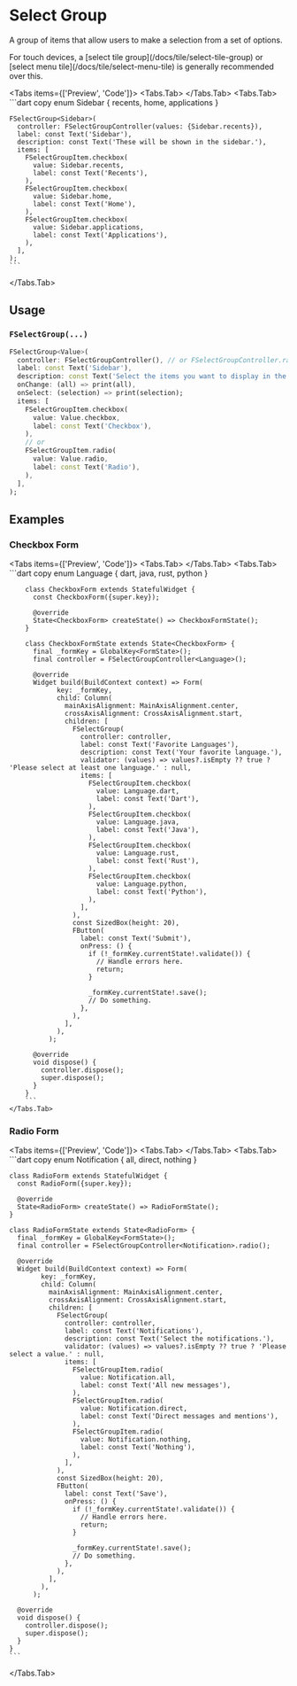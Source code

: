 
# Select Group

A group of items that allow users to make a selection from a set of options.

<LinkBadgeGroup>
  <LinkBadge label="API Reference" href="https://pub.dev/documentation/forui/latest/forui.widgets.select_group/" />
</LinkBadgeGroup>

<Callout type="info">
  For touch devices, a [select tile group](/docs/tile/select-tile-group) or [select menu
  tile](/docs/tile/select-menu-tile) is generally recommended over this.
</Callout>

<Tabs items={['Preview', 'Code']}>
  <Tabs.Tab>
    <Widget name='select-group' variant='default' query={{}} height={300}/>
  </Tabs.Tab>
  <Tabs.Tab>
    ```dart copy
    enum Sidebar { recents, home, applications }

    FSelectGroup<Sidebar>(
      controller: FSelectGroupController(values: {Sidebar.recents}),
      label: const Text('Sidebar'),
      description: const Text('These will be shown in the sidebar.'),
      items: [
        FSelectGroupItem.checkbox(
          value: Sidebar.recents,
          label: const Text('Recents'),
        ),
        FSelectGroupItem.checkbox(
          value: Sidebar.home,
          label: const Text('Home'),
        ),
        FSelectGroupItem.checkbox(
          value: Sidebar.applications,
          label: const Text('Applications'),
        ),
      ],
    );
    ```

  </Tabs.Tab>
</Tabs>

## Usage

### `FSelectGroup(...)`

```dart copy
FSelectGroup<Value>(
  controller: FSelectGroupController(), // or FSelectGroupController.radio()
  label: const Text('Sidebar'),
  description: const Text('Select the items you want to display in the sidebar.'),
  onChange: (all) => print(all),
  onSelect: (selection) => print(selection);
  items: [
    FSelectGroupItem.checkbox(
      value: Value.checkbox,
      label: const Text('Checkbox'),
    ),
    // or
    FSelectGroupItem.radio(
      value: Value.radio,
      label: const Text('Radio'),
    ),
  ],
);
```

## Examples

### Checkbox Form

<Tabs items={['Preview', 'Code']}>
    <Tabs.Tab>
        <Widget name='select-group' variant='checkbox-form' query={{}} height={400}/>
    </Tabs.Tab>
    <Tabs.Tab>
        ```dart copy
        enum Language { dart, java, rust, python }

        class CheckboxForm extends StatefulWidget {
          const CheckboxForm({super.key});

          @override
          State<CheckboxForm> createState() => CheckboxFormState();
        }

        class CheckboxFormState extends State<CheckboxForm> {
          final _formKey = GlobalKey<FormState>();
          final controller = FSelectGroupController<Language>();

          @override
          Widget build(BuildContext context) => Form(
                key: _formKey,
                child: Column(
                  mainAxisAlignment: MainAxisAlignment.center,
                  crossAxisAlignment: CrossAxisAlignment.start,
                  children: [
                    FSelectGroup(
                      controller: controller,
                      label: const Text('Favorite Languages'),
                      description: const Text('Your favorite language.'),
                      validator: (values) => values?.isEmpty ?? true ? 'Please select at least one language.' : null,
                      items: [
                        FSelectGroupItem.checkbox(
                          value: Language.dart,
                          label: const Text('Dart'),
                        ),
                        FSelectGroupItem.checkbox(
                          value: Language.java,
                          label: const Text('Java'),
                        ),
                        FSelectGroupItem.checkbox(
                          value: Language.rust,
                          label: const Text('Rust'),
                        ),
                        FSelectGroupItem.checkbox(
                          value: Language.python,
                          label: const Text('Python'),
                        ),
                      ],
                    ),
                    const SizedBox(height: 20),
                    FButton(
                      label: const Text('Submit'),
                      onPress: () {
                        if (!_formKey.currentState!.validate()) {
                          // Handle errors here.
                          return;
                        }

                        _formKey.currentState!.save();
                        // Do something.
                      },
                    ),
                  ],
                ),
              );

          @override
          void dispose() {
            controller.dispose();
            super.dispose();
          }
        }
        ```
    </Tabs.Tab>

</Tabs>

### Radio Form

<Tabs items={['Preview', 'Code']}>
  <Tabs.Tab>
    <Widget name='select-group' variant='radio-form' query={{}} height={400}/>
  </Tabs.Tab>
  <Tabs.Tab>
    ```dart copy
    enum Notification { all, direct, nothing }

    class RadioForm extends StatefulWidget {
      const RadioForm({super.key});

      @override
      State<RadioForm> createState() => RadioFormState();
    }

    class RadioFormState extends State<RadioForm> {
      final _formKey = GlobalKey<FormState>();
      final controller = FSelectGroupController<Notification>.radio();

      @override
      Widget build(BuildContext context) => Form(
            key: _formKey,
            child: Column(
              mainAxisAlignment: MainAxisAlignment.center,
              crossAxisAlignment: CrossAxisAlignment.start,
              children: [
                FSelectGroup(
                  controller: controller,
                  label: const Text('Notifications'),
                  description: const Text('Select the notifications.'),
                  validator: (values) => values?.isEmpty ?? true ? 'Please select a value.' : null,
                  items: [
                    FSelectGroupItem.radio(
                      value: Notification.all,
                      label: const Text('All new messages'),
                    ),
                    FSelectGroupItem.radio(
                      value: Notification.direct,
                      label: const Text('Direct messages and mentions'),
                    ),
                    FSelectGroupItem.radio(
                      value: Notification.nothing,
                      label: const Text('Nothing'),
                    ),
                  ],
                ),
                const SizedBox(height: 20),
                FButton(
                  label: const Text('Save'),
                  onPress: () {
                    if (!_formKey.currentState!.validate()) {
                      // Handle errors here.
                      return;
                    }

                    _formKey.currentState!.save();
                    // Do something.
                  },
                ),
              ],
            ),
          );

      @override
      void dispose() {
        controller.dispose();
        super.dispose();
      }
    }
    ```

  </Tabs.Tab>
</Tabs>
